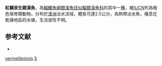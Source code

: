 {{Speciesbox
| taxon = Scaturiginichthys vermeilipinnis
| binomial_authority = [[Ivantsoff|Ivantsoff]], [[Unmack|Unmack]], [[Saeed|Saeed]] & [[Crowley|Crowley]], 1991
| status = CR
| status_system = IUCN3.1
}}
'''紅鰭泉生銀漢魚'''，為[[輻鰭魚綱|輻鰭魚綱]][[銀漢魚目|銀漢魚目]][[似鯔銀漢魚科|似鯔銀漢魚科]]的其中一[[種|種]]，被[[IUCN|IUCN]]列為極危保育類動物，分布於[[澳洲|澳洲]]淡水流域，體長可達2.5公分，為熱帶淡水魚，棲息在乾燥地區的水塘，生活習性不明。

==参考文献==
*{{FishBase_species|genus=Scaturiginichthys|species=vermeilipinnis|year=2016|month=6}}

{{魚類小作品}}
{{Taxonbar}}
[[Category:泉生銀漢魚屬|vermeilipinnis]]
[[Category:1991年描述的鱼类|S]]
